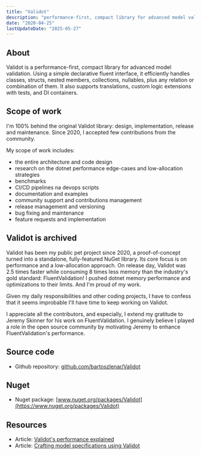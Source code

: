 ```yaml
---
title: "Validot"
description: "performance-first, compact library for advanced model validation"
date: "2020-04-25"
lastUpdateDate: "2025-05-27"
---
```



<MdxPublicImage src="/projects/validot/validot-banner.png"  />

## About

Validot is a performance-first, compact library for advanced model validation. Using a simple declarative fluent interface, it efficiently handles classes, structs, nested members, collections, nullables, plus any relation or combination of them. It also supports translations, custom logic extensions with tests, and DI containers.

## Scope of work

I'm 100% behind the original Validot library: design, implementation, release and maintenance. Since 2020, I accepted few contributions from the community.

My scope of work includes:

- the entire architecture and code design
- research on the dotnet performance edge-cases and low-allocation strategies
- benchmarks
- CI/CD pipelines na devops scripts
- documentation and examples
- community support and contributions management
- release management and versioning
- bug fixing and maintenance
- feature requests and implementation

## Validot is archived

Validot has been my public pet project since 2020, a proof-of-concept turned into a standalone, fully-featured NuGet library. Its core focus is on performance and a low-allocation approach. On release day, Validot was 2.5 times faster while consuming 8 times less memory than the industry's gold standard: FluentValidation! I pushed dotnet memory performance and optimizations to their limits. And I'm proud of my work.

Given my daily responsibilities and other coding projects, I have to confess that it seems improbable I'll have time to keep working on Validot.

I appreciate all the contributors, and especially, I extend my gratitude to Jeremy Skinner for his work on FluentValidation. I genuinely believe I played a role in the open source community by motivating Jeremy to enhance FluentValidation's performance.

## Source code

- Github repository: [github.com/bartoszlenar/Validot](https://github.com/bartoszlenar/Validot/)

## Nuget

- Nuget package: [www.nuget.org/packages/Validot](https://www.nuget.org/packages/Validot) 

## Resources

- Article: [Validot's performance explained](https://github.com/bartoszlenar/Validot/blob/main/docs/articles/validots-performance-explained.md)
- Article: [Crafting model specifications using Validot](https://github.com/bartoszlenar/Validot/blob/main/docs/articles/crafting-model-specifications-using-validot.md)